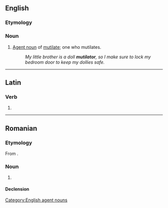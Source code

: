 ==English==

===Etymology===
{{suffix|en|mutilate|or}}

===Noun===
{{en-noun}}

# [[agent noun|Agent noun]] of [[mutilate]]; one who mutilates.
#: ''My little brother is a doll '''mutilator''', so I make sure to lock my bedroom door to keep my dollies safe.''

[[Category:English agent nouns]]

----

==Latin==

===Verb===
{{la-verb-form|mutilātor}}

# {{inflection of|la|mutilō||2//3|s|futr|pasv|impr}}

----

==Romanian==

===Etymology===
From {{bor|ro|fr|mutilateur}}.

===Noun===
{{ro-noun|m|mutilatori}}

# {{l|en|mutilator}}

====Declension====
{{ro-noun-m}}